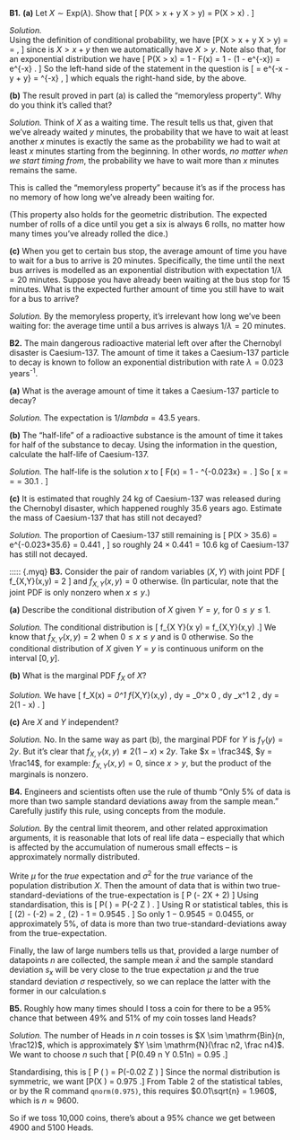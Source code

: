 ::::: {.myq}
**B1.** 
**(a)** Let $X \sim \text{Exp}(\lambda)$. Show that
\[ \mathbb P(X > x + y \mid X > y) = \mathbb P(X > x) . \]

:::: {.subq}
::: {.myanswers data-latex=""}
*Solution.*  
Using the definition of conditional probability, we have
\[\mathbb P(X > x + y \mid X > y) = \frac{\mathbb P(X > x + y \text{ and } X > y) }{\mathbb P(X > y)}= \frac{\mathbb P(X > x + y ) }{\mathbb P(X > y)} , \]
since is $X > x + y$ then we automatically have $X > y$.
Note also that, for an exponential distribution we have
\[ \mathbb P(X > x) = 1 - F(x) = 1 - (1 - \mathrm e^{-\lambda x}) = \mathrm e^{-\lambda x} . \]
So the left-hand side of the statement in the question is
\[ \frac{\mathrm{e}^{-\lambda(x + y)}}{\mathrm{e}^{-\lambda y}} = \mathrm e^{-\lambda x - \lambda y + \lambda y} = \mathrm{e}^{-\lambda x} , \]
which equals the right-hand side, by the above.
:::
:::

:::: {.subq}
**(b)** The result proved in part (a) is called the "memoryless property". Why do you think it's called that?

::: {.myanswers data-latex=""}
*Solution.* Think of $X$ as a waiting time. The result tells us that, given that we've already waited $y$ minutes, the probability that we have to wait at least another $x$ minutes is exactly the same as the probability we had to wait at least $x$ minutes starting from the beginning. In other words, *no matter when we start timing from*, the probability we have to wait more than $x$ minutes remains the same.

This is called the "memoryless property" because it's as if the process has no memory of how long we've already been waiting for.

(This property also holds for the geometric distribution. The expected number of rolls of a dice until you get a six is always 6 rolls, no matter how many times you've already rolled the dice.)
:::
::::

:::: {.subq}
**(c)** When you get to certain bus stop, the average amount of time you have to wait for a bus to arrive is 20 minutes. Specifically, the time until the next bus arrives is modelled as an exponential distribution with expectation $1/\lambda = 20$ minutes. Suppose you have already been waiting at the bus stop for 15 minutes. What is the expected further amount of time you still have to wait for a bus to arrive?

::: {.myanswers data-latex=""}
*Solution.*
By the memoryless property, it's irrelevant how long we've been waiting for: the average time until a bus arrives is always $1/\lambda = 20$ minutes.
:::
::::
:::::

::::: {.myq}
**B2.** The main dangerous radioactive material left over after the Chernobyl disaster is Caesium-137. The amount of time it takes a Caesium-137 particle to decay is known to follow an exponential distribution with rate $\lambda = 0.023$ years^-1^.

:::: {.subq}
**(a)** What is the average amount of time it takes a Caesium-137 particle to decay?

::: {.myanswers data-latex=""}
*Solution.* The expectation is $1/lambda = 43.5$ years.
:::
::::

:::: {.subq}
**(b)** The "half-life" of a radioactive substance is the amount of time it takes for half of the substance to decay. Using the information in the question, calculate the half-life of Caesium-137.

::: {.myanswers data-latex=""}
*Solution.*  The half-life is the solution $x$ to
\[ F(x) = 1 - \mathrm{e}^{-0.023x} = \tfrac12 . \]
So
\[ x = \frac{\log\frac12}{-0.023} = \frac{\log 2}{0.023} = 30.1 \text{ years} . \]
:::
::::

:::: {.subq}
**(c)** It is estimated that roughly 24 kg of Caesium-137 was released during the Chernobyl disaster, which happened roughly 35.6 years ago. Estimate the mass of Caesium-137 that has still not decayed? 

::: {.myanswers data-latex=""}
*Solution.* The proportion of Caesium-137 still remaining is
\[ \mathbb P(X > 35.6) = \mathrm e^{-0.023*35.6} = 0.441 , \]
so roughly $24 \times 0.441 = 10.6$ kg of Caesium-137 has still not decayed.
:::
::::
:::::

::::: {.myq}
**B3.** Consider the pair of random variables $(X,Y)$ with joint PDF
\[ f_{X,Y}(x,y) = 2 \qquad \text{for $0 \leq x \leq y \leq 1$} \]
and $f_{X,Y}(x,y) = 0$ otherwise. (In particular, note that the joint PDF is only nonzero when $x \leq y$.)

:::: {.subq}
**(a)** Describe the conditional distribution of $X$ given $Y = y$, for $0 \leq y \leq 1$.

::: {.myanswers data-latex=""}
*Solution.* The conditional distribution is
\[ f_{X \mid Y}(x \mid y) = \frac{f_{X,Y}(x,y)}{f_Y(y)} \propto f_{X,Y}(x,y) .\]
We know that $f_{X,Y}(x,y) = 2$ when $0 \leq x \leq y$ and is $0$ otherwise. So the conditional distribution of $X$ given $Y = y$ is continuous uniform on the interval $[0, y]$. 
::::

:::: {.subq}
**(b)** What is the marginal PDF $f_X$ of $X$?

::: {.myanswers data-latex=""}
*Solution.* We have
\[ f_X(x) = \int_0^1 f_{X,Y}(x,y) \, \mathrm dy = \int_0^x 0 \, \mathrm dy \int_x^1 2 \, \mathrm dy = 2(1 - x) . \]
:::
::::

:::: {.subq}
**(c)** Are $X$ and $Y$ independent?

::: {.myanswers data-latex=""}
*Solution.* No. In the same way as part (b), the marginal PDF for $Y$ is $f_Y(y) = 2y$. But it's clear that $f_{X,Y}(x,y) \neq 2(1 - x) \times 2y$. Take $x = \frac34$, $y = \frac14$, for example: $f_{X,Y}(x,y) = 0$, since $x > y$, but the product of the marginals is nonzero.
:::
::::
:::::

::::: {.myq}
**B4.** Engineers and scientists often use the rule of thumb "Only 5% of data is more than two sample standard deviations away from the sample mean." Carefully justify this rule, using concepts from the module.

::: {.myanswers data-latex=""}
*Solution.* By the central limit theorem, and other related approximation arguments, it is reasonable that lots of real life data -- especially that which is affected by the accumulation of numerous small effects -- is approximately normally distributed.

Write $\mu$ for the *true* expectation and $\sigma^2$ for the *true* variance of the population distribution $X$. Then the amount of data that is within two true-standard-deviations of the true-expectation is
\[ \mathbb P (\mu - 2\sigma \leq X \leq \mu + 2\sigma) \]
Using standardisation, this is
\[ \mathbb P\left( \frac{(\mu - 2\sigma) - \mu}{\sigma} \leq \frac{X - \mu}{\sigma} \leq \frac{(\mu + 2\sigma) - \mu}{\sigma}\right) = \mathbb P(-2 \leq Z \leq 2) . \]
Using R or statistical tables, this is
\[ \Phi(2) - \Phi(-2) = 2 \, \Phi(2) - 1 = 0.9545 . \]
So only $1 - 0.9545 = 0.0455$, or approximately 5%, of data is more than two true-standard-deviations away from the true-expectation.

Finally, the law of large numbers tells us that, provided a large number of datapoints $n$ are collected, the sample mean $\bar x$ and the sample standard deviation $s_x$ will be very close to the true expectation $\mu$ and the true standard deviation $\sigma$ respectively, so we can replace the latter with the former in our calculation.s
:::
:::::

::::: {.myq}
**B5.** Roughly how many times should I toss a coin for there to be a 95% chance that between 49% and 51% of my coin tosses land Heads?

::: {.myanswers data-latex=""}
*Solution.*
The number of Heads in $n$ coin tosses is $X \sim \mathrm{Bin}(n, \frac12)$, which is approximately $Y \sim \mathrm{N}(\frac n2, \frac n4)$. We want to choose $n$ such that
\[ \mathbb P(0.49 n \leq Y \leq 0.51n) = 0.95 .\]

Standardising, this is
\[ \mathbb P \left( \frac{0.49n - 0.5n}{0.5\sqrt{n}} \leq \frac{Y - 0.5n}{0.5\sqrt{n}} \leq \frac{0.51n - 0.5n}{0.5\sqrt{n}}\right) = \mathbb P(-0.02\sqrt{n} \leq Z \leq 0.02\sqrt{n}) \]
Since the normal distribution is symmetric, we want
\[\mathbb P(X \leq 0.02\sqrt{n}) = 0.975 .\]
From Table 2 of the statistical tables, or by the R command `qnorm(0.975)`, this requires
$0.01\sqrt{n} = 1.960$, which is $n \approx 9600$.

So if we toss 10,000 coins, there's about a 95% chance we get between 4900 and 5100 Heads.
:::
:::::
